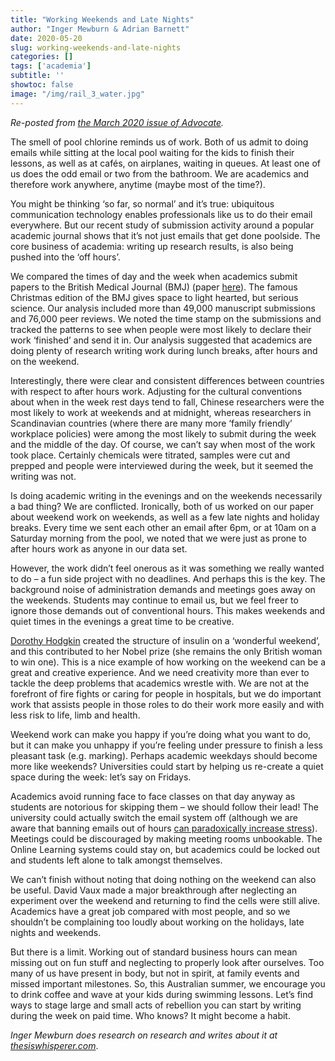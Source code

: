 ```yaml
---
title: "Working Weekends and Late Nights"
author: "Inger Mewburn & Adrian Barnett"
date: 2020-05-20
slug: working-weekends-and-late-nights
categories: []
tags: ['academia']
subtitle: ''
showtoc: false
image: "/img/rail_3_water.jpg"
---
```


*Re-posted from [the March 2020 issue of Advocate](http://www.nteu.org.au/article/Working-late%2C-weekends-and-poolside%3A-Inger-Mewburn%2C-columnist-%28Advocate-27-01%29-21855).*


The smell of pool chlorine reminds us of work. Both of us admit to doing emails while sitting at the local pool waiting for the kids to finish their lessons, as well as at cafés, on airplanes, waiting in queues. At least one of us does the odd email or two from the bathroom. We are academics and therefore work anywhere, anytime (maybe most of the time?). 

You might be thinking ‘so far, so normal’ and it’s true: ubiquitous communication technology enables professionals like us to do their email everywhere. But our recent study of submission activity around a popular academic journal shows that it’s not just emails that get done poolside. The core business of academia: writing up research results, is also being pushed into the ‘off hours’. 

We compared the times of day and the week when academics submit papers to the British Medical Journal (BMJ) (paper [here](https://www.bmj.com/content/367/bmj.l6460])). The famous Christmas edition of the BMJ gives space to light hearted, but serious science. Our analysis included more than 49,000 manuscript submissions and 76,000 peer reviews. We noted the time stamp on the submissions and tracked the patterns to see when people were most likely to declare their work ‘finished’ and send it in. Our analysis suggested that academics are doing plenty of research writing work during lunch breaks, after hours and on the weekend. 

Interestingly, there were clear and consistent differences between countries with respect to after hours work. Adjusting for the cultural conventions about when in the week rest days tend to fall, Chinese researchers were the most likely to work at weekends and at midnight, whereas researchers in Scandinavian countries (where there are many more ‘family friendly’ workplace policies) were among the most likely to submit during the week and the middle of the day. Of course, we can’t say when most of the work took place. Certainly chemicals were titrated, samples were cut and prepped and people were interviewed during the week, but it seemed the writing was not. 

Is doing academic writing in the evenings and on the weekends necessarily a bad thing? We are conflicted. Ironically, both of us worked on our paper about weekend work on weekends, as well as a few late nights and holiday breaks. Every time we sent each other an email after 6pm, or at 10am on a Saturday morning from the pool, we noted that we were just as prone to after hours work as anyone in our data set. 

However, the work didn’t feel onerous as it was something we really wanted to do – a fun side project with no deadlines. And perhaps this is the key. The background noise of administration demands and meetings goes away on the weekends. Students may continue to email us, but we feel freer to ignore those demands out of conventional hours. This makes weekends and quiet times in the evenings a great time to be creative. 

[Dorothy Hodgkin](https://en.wikipedia.org/wiki/Dorothy_Hodgkin) created the structure of insulin on a 'wonderful weekend', and this contributed to her Nobel prize (she remains the only British woman to win one). This is a nice example of how working on the weekend can be a great and creative experience. And we need creativity more than ever to tackle the deep problems that academics wrestle with. We are not at the forefront of fire fights or caring for people in hospitals, but we do important work that assists people in those roles to do their work more easily and with less risk to life, limb and health. 

Weekend work can make you happy if you’re doing what you want to do, but it can make you unhappy if you’re feeling under pressure to finish a less pleasant task (e.g. marking). Perhaps academic weekdays should become more like weekends? Universities could start by helping us re-create a quiet space during the week: let’s say on Fridays. 

Academics avoid running face to face classes on that day anyway as students are notorious for skipping them – we should follow their lead! The university could actually switch the email system off (although we are aware that banning emails out of hours [can paradoxically increase stress](https://www.bbc.com/news/technology-50073107)). Meetings could be discouraged by making meeting rooms unbookable. The Online Learning systems could stay on, but academics could be locked out and students left alone to talk amongst themselves.

We can’t finish without noting that doing nothing on the weekend can also be useful. David Vaux made a major breakthrough after neglecting an experiment over the weekend and returning to find the cells were still alive. Academics have a great job compared with most people, and so we shouldn’t be complaining too loudly about working on the holidays, late nights and weekends. 

But there is a limit. Working out of standard business hours can mean missing out on fun stuff and neglecting to properly look after ourselves. Too many of us have present in body, but not in spirit, at family events and missed important milestones. So, this Australian summer, we encourage you to drink coffee and wave at your kids during swimming lessons. Let’s find ways to stage large and small acts of rebellion you can start by writing during the week on paid time. Who knows? It might become a habit. 

_Inger Mewburn does research on research and writes about it at [thesiswhisperer.com](thesiswhisperer.com)_.

